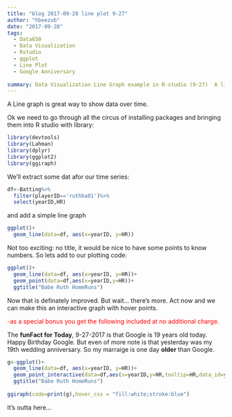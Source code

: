 ```yaml
---
title: "blog 2017-09-28 line plot 9-27"
author: "hbeezub"
date: "2017-09-28"
tags:
  - Data650
  - Data Visualization
  - Rstudio
  - ggplot
  - Line Plot
  - Google Anniversary
  
summary: Data Visualization Line Graph example in R-studio (9-27)  A line graph is a great way to show data over time.
---
```


A Line graph is great way to show data over time.

Ok we need to go through all the circus of installing packages and bringing them into R studio with library:

```r
library(devtools)
library(Lahman)
library(dplyr)
library(ggplot2)
library(ggiraph)
```

We'll extract some dat afor our time series:

```r
df<-Batting%>%
  filter(playerID=='ruthba01')%>%
  select(yearID,HR)
```

and add a simple line graph
```r
ggplot()+
  geom_line(data=df, aes(x=yearID, y=HR))
```

Not too exciting: no title, it would be nice to have some points to know numbers.  So lets add to our plotting code:

```r
ggplot()+
  geom_line(data=df, aes(x=yearID, y=HR))+
  geom_point(data=df,aes(x=yearID,y=HR))+
  ggtitle("Babe Ruth HomeRuns")
```

Now that is definately improved.  But wait... there's more.  Act now and we can make this an interactive graph with hover points.

<font color="red">-as a special bonus you get the following included at no additional charge.</font> 

The <strong>funFact for Today</strong>, 9-27-2017 is that Google is 19 years old today. Happy Birthday Google.  But even of more note is that yesterday was my 19th wedding anniversary.  So my marraige is one day <strong>older</strong> than Google. 

```r
g<-ggplot()+
  geom_line(data=df, aes(x=yearID, y=HR))+
  geom_point_interactive(data=df,aes(x=yearID,y=HR,tooltip=HR,data_id=yearID))+
  ggtitle("Babe Ruth HomeRuns")
                       
ggiraph(code=print(g),hover_css = "fill:white;stroke:blue")
```

It's outta here...